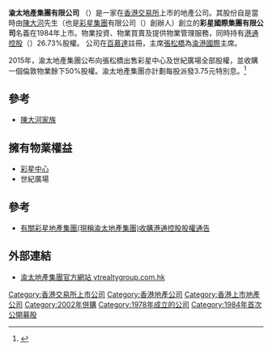 '''渝太地產集團有限公司''' （{{sehk|0075}}）是一家在[[香港交易所|香港交易所]]上市的地產公司。其股份自是當時由[[陳大河|陳大河]]先生（也是[[彩星集團|彩星集團]]有限公司（{{sehk2|0635}}）創辦人）創立的'''彩星國際集團有限公司'''名義在1984年上市。物業投資、物業買賣及提供物業管理服務，同時持有[[港通控股|港通控股]]（{{sehk2|0032}}）26.73%股權。 
公司在[[百慕達|百慕達]]註冊，主席[[張松橋|張松橋]]為[[渝港國際|渝港國際]]主席。

2015年，渝太地產集團公布向張松橋出售彩星中心及世紀廣場全部股權，並收購一個倫敦物業餘下50%股權。渝太地產集團亦計劃每股派發3.75元特別息。<ref>{{Cite web |url=http://www.orangenews.hk/finance/system/2015/12/18/010026194.shtml |title=渝太豪派特別息　股價飆84.8% |access-date=2016-10-01 |archive-date=2016-10-01 |archive-url=https://web.archive.org/web/20161001210752/http://www.orangenews.hk/finance/system/2015/12/18/010026194.shtml |dead-url=no }}</ref>

== 參考 ==
*[[陳大河家族|陳大河家族]]

==擁有物業權益==
*[[彩星中心|彩星中心]]
*世紀廣場

==參考==
{{reflist}}
*[https://web.archive.org/web/20070930035013/http://www.hkex.com.hk/listedco/listconews/sehk/20010323/LTN20010323028_C.doc 有關彩星地產集團(現稱渝太地產集團)收購港通控股股權通告]

==外部連結==
*[http://www.ytrealtygroup.com.hk 渝太地產集團官方網站 ytrealtygroup.com.hk] {{Wayback|url=http://www.ytrealtygroup.com.hk/ |date=20200627061331 }}


[[Category:香港交易所上市公司|Category:香港交易所上市公司]]
[[Category:香港地產公司|Category:香港地產公司]]
[[Category:香港上市地產公司|Category:香港上市地產公司]]
[[Category:2002年併購|Category:2002年併購]]
[[Category:1978年成立的公司|Category:1978年成立的公司]]
[[Category:1984年首次公開募股|Category:1984年首次公開募股]]